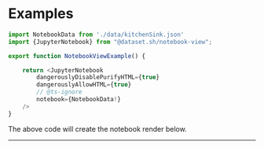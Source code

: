 
# Examples


```typescript jsx
import NotebookData from './data/kitchenSink.json'
import {JupyterNotebook} from "@dataset.sh/notebook-view";

export function NotebookViewExample() {

    return <JupyterNotebook
        dangerouslyDisablePurifyHTML={true}
        dangerouslyAllowHTML={true}
        // @ts-ignore
        notebook={NotebookData!}
    />
}
```
The above code will create the notebook render below.

---

<NotebookViewExample/>